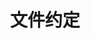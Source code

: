 ---
source-updated-at: 2025-05-16T04:52:11.000Z
translation-updated-at: 2025-05-21T20:34:27.335Z
title: 文件约定
description: Next.js 特殊文件的 API 参考文档。
---